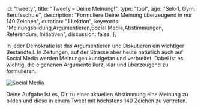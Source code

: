 
  id: "tweety",
  title: "Tweety – Deine Meinung!",
  type: "tool",
  age: "Sek-1, Gym, Berufsschule",
  description: "Formuliere Deine Meinung überzeugend in nur 140 Zeichen",
  duration: "1 Lektion",
  keywords:
    "Meinungsbildung,Argumentieren,Social Media,Abstimmungen, Referendum, Initiativen",
  discussion: false,
};

In jeder Demokratie ist das Argumentieren und Diskutieren ein wichtiger Bestandteil. In Zeitungen,
auf der Strasse aber heute natürlich auch auf Social Media werden Meinungen kundgetan und verbreitet.
Dabei ist es wichtig, die eigenenen Argumente kurz, klar und überzeugend zu formulieren.

![Social Media](/content/medien.png)

Deine Aufgabe ist es, Dir zu einer aktuellen Abstimmung eine Meinung zu bilden und diese in einem
Tweet mit höchstens 140 Zeichen zu vertreten.

<Tweety />
